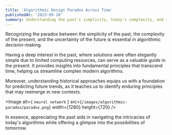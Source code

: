 ```yaml
---
title: 'Algorithmic Design Paradox Across Time'
publishedAt: '2023-09-18'
summary: Understanding the past's simplicity, today's complexity, and tomorrow's uncertainty is crucial in algorithmic decision-making.
---
```


Recognizing the paradox between the simplicity of the past, the complexity of the present, and the uncertainty of the future is essential in algorithmic decision-making.

Having a deep interest in the past, where solutions were often elegantly simple due to limited computing resources, can serve as a valuable guide in the present. It provides insights into fundamental principles that transcend time, helping us streamline complex modern algorithms.

Moreover, understanding historical approaches equips us with a foundation for predicting future trends, as it teaches us to identify enduring principles that may reemerge in new contexts.

<Image alt={ `neural network` } src={`/images/algorithmic-paradox/paradox.png`} width={1280} height={720} />

In essence, appreciating the past aids in navigating the intricacies of today's algorithms while offering a glimpse into the possibilities of tomorrow.
